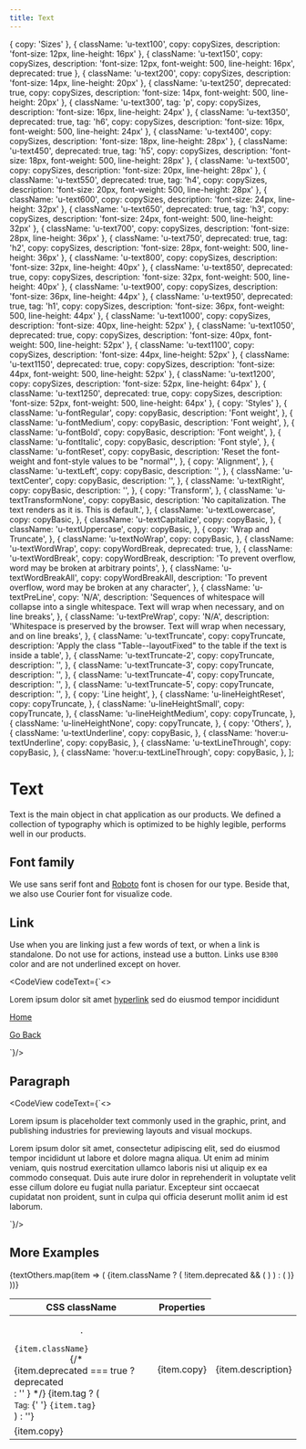 ```yaml
---
title: Text
---
```




  { copy: 'Sizes' },
  { className: 'u-text100', copy: copySizes, description: 'font-size: 12px, line-height: 16px' },
  { className: 'u-text150', copy: copySizes, description: 'font-size: 12px, font-weight: 500, line-height: 16px', deprecated: true },
  { className: 'u-text200', copy: copySizes, description: 'font-size: 14px, line-height: 20px' },
  { className: 'u-text250', deprecated: true, copy: copySizes, description: 'font-size: 14px, font-weight: 500, line-height: 20px' },
  { className: 'u-text300', tag: 'p', copy: copySizes, description: 'font-size: 16px, line-height: 24px' },
  { className: 'u-text350', deprecated: true, tag: 'h6', copy: copySizes, description: 'font-size: 16px, font-weight: 500, line-height: 24px' },
  { className: 'u-text400', copy: copySizes, description: 'font-size: 18px, line-height: 28px' },
  { className: 'u-text450', deprecated: true, tag: 'h5', copy: copySizes, description: 'font-size: 18px, font-weight: 500, line-height: 28px' },
  { className: 'u-text500', copy: copySizes, description: 'font-size: 20px, line-height: 28px' },
  { className: 'u-text550', deprecated: true, tag: 'h4', copy: copySizes, description: 'font-size: 20px, font-weight: 500, line-height: 28px' },
  { className: 'u-text600', copy: copySizes, description: 'font-size: 24px, line-height: 32px' },
  { className: 'u-text650', deprecated: true, tag: 'h3', copy: copySizes, description: 'font-size: 24px, font-weight: 500, line-height: 32px' },
  { className: 'u-text700', copy: copySizes, description: 'font-size: 28px, line-height: 36px' },
  { className: 'u-text750', deprecated: true, tag: 'h2', copy: copySizes, description: 'font-size: 28px, font-weight: 500, line-height: 36px' },
  { className: 'u-text800', copy: copySizes, description: 'font-size: 32px, line-height: 40px' },
  { className: 'u-text850', deprecated: true, copy: copySizes, description: 'font-size: 32px, font-weight: 500, line-height: 40px' },
  { className: 'u-text900', copy: copySizes, description: 'font-size: 36px, line-height: 44px' },
  { className: 'u-text950', deprecated: true, tag: 'h1', copy: copySizes, description: 'font-size: 36px, font-weight: 500, line-height: 44px' },
  { className: 'u-text1000', copy: copySizes, description: 'font-size: 40px, line-height: 52px' },
  { className: 'u-text1050', deprecated: true, copy: copySizes, description: 'font-size: 40px, font-weight: 500, line-height: 52px' },
  { className: 'u-text1100', copy: copySizes, description: 'font-size: 44px, line-height: 52px' },
  { className: 'u-text1150', deprecated: true, copy: copySizes, description: 'font-size: 44px, font-weight: 500, line-height: 52px' },
  { className: 'u-text1200', copy: copySizes, description: 'font-size: 52px, line-height: 64px' },
  { className: 'u-text1250', deprecated: true, copy: copySizes, description: 'font-size: 52px, font-weight: 500, line-height: 64px' },
  { copy: 'Styles' },
  {
    className: 'u-fontRegular',
    copy: copyBasic,
    description: 'Font weight',
  },
  {
    className: 'u-fontMedium',
    copy: copyBasic,
    description: 'Font weight',
  },
  {
    className: 'u-fontBold',
    copy: copyBasic,
    description: 'Font weight',
  },
  {
    className: 'u-fontItalic',
    copy: copyBasic,
    description: 'Font style',
  },
  {
    className: 'u-fontReset',
    copy: copyBasic,
    description: 'Reset the font-weight and font-style values to be "normal"',
  },
  {
    copy: 'Alignment',
  },
  {
    className: 'u-textLeft',
    copy: copyBasic,
    description: '',
  },
  {
    className: 'u-textCenter',
    copy: copyBasic,
    description: '',
  },
  {
    className: 'u-textRight',
    copy: copyBasic,
    description: '',
  },
  {
    copy: 'Transform',
  },
  {
    className: 'u-textTransformNone',
    copy: copyBasic,
    description: 'No capitalization. The text renders as it is. This is default.',
  },
  {
    className: 'u-textLowercase',
    copy: copyBasic,
  },
  {
    className: 'u-textCapitalize',
    copy: copyBasic,
  },
  {
    className: 'u-textUppercase',
    copy: copyBasic,
  },
  {
    copy: 'Wrap and Truncate',
  },
  {
    className: 'u-textNoWrap',
    copy: copyBasic,
  },
  {
    className: 'u-textWordWrap',
    copy: copyWordBreak,
    deprecated: true,
  },
  {
    className: 'u-textWordBreak',
    copy: copyWordBreak,
    description: 'To prevent overflow, word may be broken at arbitrary points',
  },
  {
    className: 'u-textWordBreakAll',
    copy: copyWordBreakAll,
    description: 'To prevent overflow, word may be broken at any character',
  },
  {
    className: 'u-textPreLine',
    copy: 'N/A',
    description: 'Sequences of whitespace will collapse into a single whitespace. Text will wrap when necessary, and on line breaks',
  },
  {
    className: 'u-textPreWrap',
    copy: 'N/A',
    description: 'Whitespace is preserved by the browser. Text will wrap when necessary, and on line breaks',
  },
  {
    className: 'u-textTruncate',
    copy: copyTruncate,
    description: 'Apply the class "Table--layoutFixed" to the table if the text is inside a table',
  },
  {
    className: 'u-textTruncate-2',
    copy: copyTruncate,
    description: '',
  },
  {
    className: 'u-textTruncate-3',
    copy: copyTruncate,
    description: '',
  },
  {
    className: 'u-textTruncate-4',
    copy: copyTruncate,
    description: '',
  },
  {
    className: 'u-textTruncate-5',
    copy: copyTruncate,
    description: '',
  },
  {
    copy: 'Line height',
  },
  {
    className: 'u-lineHeightReset',
    copy: copyTruncate,
  },
  {
    className: 'u-lineHeightSmall',
    copy: copyTruncate,
  },
  {
    className: 'u-lineHeightMedium',
    copy: copyTruncate,
  },
  {
    className: 'u-lineHeightNone',
    copy: copyTruncate,
  },
  {
    copy: 'Others',
  },
  {
    className: 'u-textUnderline',
    copy: copyBasic,
  },
  {
    className: 'hover:u-textUnderline',
    copy: copyBasic,
  },
  {
    className: 'u-textLineThrough',
    copy: copyBasic,
  },
  {
    className: 'hover:u-textLineThrough',
    copy: copyBasic,
  },
];

# Text

Text is the main object in chat application as our products. We defined a collection of typography which is optimized to be highly legible, performs well in our products.

## Font family

We use sans serif font and [Roboto][1] font is chosen for our type. Beside that, we also use Courier font for visualize code.

## Link

Use when you are linking just a few words of text, or when a link is standalone. Do not use for actions, instead use a button. Links use `B300` color and are not underlined except on hover.

<CodeView codeText={`<>
  <p>Lorem ipsum dolor sit amet <a href="#" title="Hyperlink">hyperlink</a> sed do eiusmod tempor incididunt</p>
  <p><a href="#" title="Home">Home</a></p>
  <p><a href="#" title="About">Go Back</a></p>
</>`}/>

## Paragraph

<CodeView codeText={`<>
  <p>Lorem ipsum is placeholder text commonly used in the graphic, print, and publishing industries for previewing layouts and visual mockups.</p>
  <p>Lorem ipsum dolor sit amet, consectetur adipiscing elit, sed do eiusmod tempor incididunt ut labore et dolore magna aliqua. Ut enim ad minim veniam, quis nostrud exercitation ullamco laboris nisi ut aliquip ex ea commodo consequat. Duis aute irure dolor in reprehenderit in voluptate velit esse cillum dolore eu fugiat nulla pariatur. Excepteur sint occaecat cupidatat non proident, sunt in culpa qui officia deserunt mollit anim id est laborum.</p>
</>`}/>

## More Examples

<table className="Table Table--layoutFixed u-backgroundWhite u-textDark u-border u-borderTopNone">
  <thead>
    <tr>
      <th scope="col">CSS className</th>
      <th scope="col">Properties</th>
    </tr>
  </thead>
  {textOthers.map(item => (
    <tbody>
      {item.className ? (
        !item.deprecated && (
        <tr key={item.index}>
          <td className="u-textNoWrap">
            <code>
              .
              {item.className}
            </code>
            {/* {item.deprecated === true ? <div><Badge variant="negative_subtle">deprecated</Badge></div> : '' } */}
            {item.tag ? (
              <div>
                <small>Tag:</small>
                {' '}
                <code>{item.tag}</code>
              </div>
            ) : ''}
          </td>
          <td>
            <div className={item.className}>
              {item.copy}
            </div>
          </td>
          <td className="u-textGray u-text200">
            {item.description}
          </td>
        </tr>
        )
      ) : (
        <tr key={item.index}>
          <td colSpan="3" className="u-fontMedium u-backgroundLightest">
            {item.copy}
          </td>
        </tr>
      )}
    </tbody>
  ))}
</table>

[1]: https://fonts.google.com/specimen/Roboto?selection.family=Roboto:wght@400;500;700&query=roboto&sidebar.open
